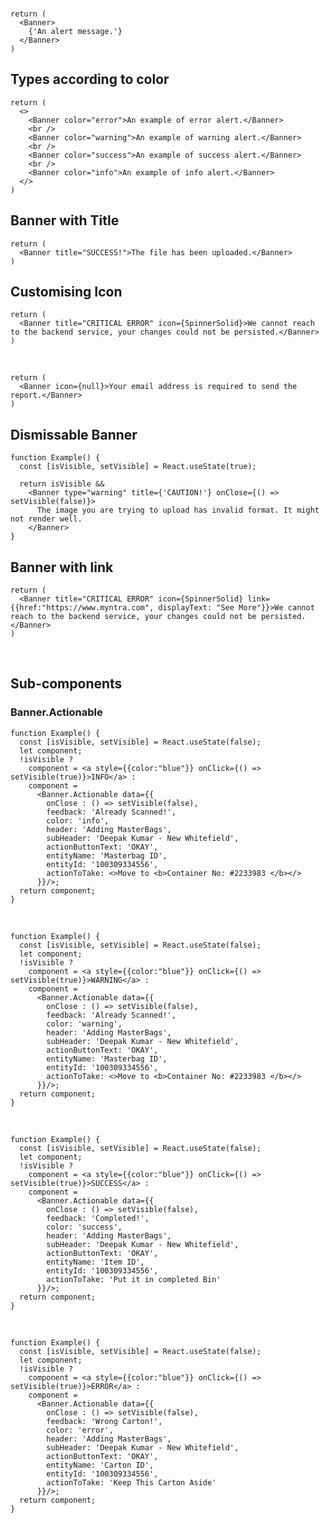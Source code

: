<br />

<Documenter >

```preview
return (
  <Banner>
    {'An alert message.'}
  </Banner>
)
```

</Documenter>

## Types according to color



```preview
return (
  <>
    <Banner color="error">An example of error alert.</Banner>
    <br />
    <Banner color="warning">An example of warning alert.</Banner>
    <br />
    <Banner color="success">An example of success alert.</Banner>
    <br />
    <Banner color="info">An example of info alert.</Banner>
  </>
)
```

## Banner with Title

```preview
return (
  <Banner title="SUCCESS!">The file has been uploaded.</Banner>
)
```

## Customising Icon

```preview
return (
  <Banner title="CRITICAL ERROR" icon={SpinnerSolid}>We cannot reach to the backend service, your changes could not be persisted.</Banner>
)
```
<br />

```preview
return (
  <Banner icon={null}>Your email address is required to send the report.</Banner>
)
```

## Dismissable Banner

```preview
function Example() {
  const [isVisible, setVisible] = React.useState(true);

  return isVisible &&
    <Banner type="warning" title={'CAUTION!'} onClose={() => setVisible(false)}>
      The image you are trying to upload has invalid format. It might not render well.
    </Banner>
}
```

## Banner with link

```preview
return (
  <Banner title="CRITICAL ERROR" icon={SpinnerSolid} link={{href:"https://www.myntra.com", displayText: "See More"}}>We cannot reach to the backend service, your changes could not be persisted.</Banner>
)
```
<br />

## Sub-components

### Banner.Actionable

<Documenter  sub>

```preview
function Example() {
  const [isVisible, setVisible] = React.useState(false);
  let component;
  !isVisible ?
    component = <a style={{color:"blue"}} onClick={() => setVisible(true)}>INFO</a> :
    component = 
      <Banner.Actionable data={{
        onClose : () => setVisible(false),
        feedback: 'Already Scanned!',
        color: 'info',
        header: 'Adding MasterBags',
        subHeader: 'Deepak Kumar - New Whitefield',
        actionButtonText: 'OKAY',
        entityName: 'Masterbag ID',
        entityId: '100309334556',
        actionToTake: <>Move to <b>Container No: #2233983 </b></>
      }}/>;
  return component;
}
```
<br />

```preview
function Example() {
  const [isVisible, setVisible] = React.useState(false);
  let component;
  !isVisible ?
    component = <a style={{color:"blue"}} onClick={() => setVisible(true)}>WARNING</a> :
    component = 
      <Banner.Actionable data={{
        onClose : () => setVisible(false),
        feedback: 'Already Scanned!',
        color: 'warning',
        header: 'Adding MasterBags',
        subHeader: 'Deepak Kumar - New Whitefield',
        actionButtonText: 'OKAY',
        entityName: 'Masterbag ID',
        entityId: '100309334556',
        actionToTake: <>Move to <b>Container No: #2233983 </b></>
      }}/>;
  return component;
}
```
<br />

```preview
function Example() {
  const [isVisible, setVisible] = React.useState(false);
  let component;
  !isVisible ?
    component = <a style={{color:"blue"}} onClick={() => setVisible(true)}>SUCCESS</a> :
    component = 
      <Banner.Actionable data={{
        onClose : () => setVisible(false),
        feedback: 'Completed!',
        color: 'success',
        header: 'Adding MasterBags',
        subHeader: 'Deepak Kumar - New Whitefield',
        actionButtonText: 'OKAY',
        entityName: 'Item ID',
        entityId: '100309334556',
        actionToTake: 'Put it in completed Bin'
      }}/>;
  return component;
}
```
<br />

```preview
function Example() {
  const [isVisible, setVisible] = React.useState(false);
  let component;
  !isVisible ?
    component = <a style={{color:"blue"}} onClick={() => setVisible(true)}>ERROR</a> :
    component = 
      <Banner.Actionable data={{
        onClose : () => setVisible(false),
        feedback: 'Wrong Carton!',
        color: 'error',
        header: 'Adding MasterBags',
        subHeader: 'Deepak Kumar - New Whitefield',
        actionButtonText: 'OKAY',
        entityName: 'Carton ID',
        entityId: '100309334556',
        actionToTake: 'Keep This Carton Aside'
      }}/>;
  return component;
}
```

</Documenter>
